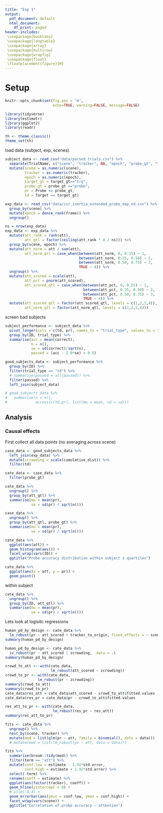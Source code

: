 ```yaml
---
title: "Exp 1"
output:
  pdf_document: default
  html_document:
    df_print: paged
header-includes:
 \usepackage{booktabs}
 \usepackage{longtable}
 \usepackage{array}
 \usepackage{multirow}
 \usepackage{wrapfig}
 \usepackage{float}
 \floatplacement{figure}{H}
---
```


# Setup

```r
knitr::opts_chunk$set(fig.pos = 'H', 
                      echo=TRUE, warning=FALSE, message=FALSE)

```
```r
library(tidyverse)
library(estimatr)
library(ggplot2)
library(readr)

th <- theme_classic()
theme_set(th)
```

load data (subject, exp, scenes)

```r
subject_data <- read_csv("data/parsed_trials.csv") %>%
  separate(TrialName, c("scene", "tracker", NA, "epoch", "probe_gt", "target_gt")) %>%
  mutate(scene = as.numeric(scene),
         tracker = as.numeric(tracker),
         epoch = as.numeric(epoch),
         target_gt = target_gt=="trg",
         probe_gt = probe_gt =="probe",
         pr = Probe == probe_gt,
         td = Target == target_gt)

exp_data <- read_csv("data/isr_inertia_extended_probe_map_nd.csv") %>%
  group_by(scene) %>%
  mutate(epoch = dense_rank(frame)) %>%
  ungroup()

ns = nrow(exp_data)
exp_data <- exp_data %>%
  mutate(att_rank = rank(att),
         att_qtl = factor(ceiling(att_rank * 4 / ns))) %>%
  group_by(scene, epoch) %>%
  mutate(att_norm = att / sum(att),
         att_norm_qtl = case_when(between(att_norm, 0, 0.25) ~ 1,
                                  between(att_norm, 0.25, 0.50) ~ 2,
                                  between(att_norm, 0.50, 0.75) ~ 3,
                                  TRUE ~ 4)) %>%
  ungroup() %>%
  mutate(att_scored = scale(att),
         att_pct = pnorm(att_scored),
         att_scored_qtl = case_when(between(att_pct, 0, 0.25) ~ 1,
                                    between(att_pct, 0.25, 0.50) ~ 2,
                                    between(att_pct, 0.50, 0.75) ~ 3,
                                    TRUE ~ 4)) %>%
  mutate(att_scored_qtl = factor(att_scored_qtl, levels = c(1,2,3,4)),
         att_norm_qtl = factor(att_norm_qtl, levels = c(1,2,3,4)))

```



screen bad subjects


```r

subject_performance <- subject_data %>%
  pivot_longer(cols = c(td, pr), names_to = "trial_type", values_to = "correct") %>%
  group_by(ID, trial_type) %>%
  summarise(acc = mean(correct),
            n = n(),
            se = sd(correct)/sqrt(n),
            passed = (acc - 2.0*se) > 0.5)

good_subjects_data <- subject_performance %>%
  group_by(ID) %>% 
  filter(trial_type == "td") %>%
  # summarise(passed = all(passed)) %>%
  filter(passed) %>%
  left_join(subject_data)

# good_subjects_data %>%
#   summarise(n = n(),
#             across(c(td,pr), list(mu = mean, sd = sd)))
```

## Analysis


<!-- Average subject performance by trial -->
<!-- ```{r} -->
<!-- across_subjects <- good_subjects_data %>% -->
<!--   filter(td) %>% -->
<!--   group_by(scene, tracker, epoch) %>% -->
<!--   summarise(pr = mean(pr), -->
<!--             n = n(), -->
<!--             pr_se = sd(pr) / sqrt(n)) %>% -->
<!-- mutate(pr = abs(pr - 0.5) * 2) -->

<!-- across_subjects %>% -->
<!--   group_by(scene, tracker) %>% -->
<!--   summarise(n = n()) -->

<!-- good_subjects_data %>% -->
<!--   group_by(condition) %>% -->
<!--   summarise(n = 4*n()/ns,  -->
<!--             across(c(pr, td), list(mu = mean, sd = sd))) -->
<!-- ``` -->

<!-- Merge human performance with trial data (trial data = spring, sigma, attention ...) -->

<!-- ```{r} -->
<!-- full_data <- across_subjects %>% -->
<!--   left_join(exp_data, by = c("scene", "tracker", "epoch")) -->
<!-- ``` -->

<!-- ### Exploratory Visualizatio - Across subjects -->

<!-- ```{r} -->
<!-- full_data %>% -->
<!--   ggplot(aes(pr, after_stat(density),fill = att_qtl)) + -->
<!--   geom_histogram(bins = 10) + -->
<!--   xlim(0, 1) + -->
<!--   facet_wrap(vars(att_qtl)) + -->
<!-- ggtitle("Probe accuracy vs Raw Att Qtl") -->
<!-- ``` -->
<!-- ```{r} -->
<!-- full_data %>% -->
<!-- ggplot(aes(pr,after_stat(density), fill = att_norm_qtl)) + -->
<!--   geom_histogram(bins = 10) + -->
<!--   xlim(0, 1) + -->
<!--   facet_wrap(vars(att_norm_qtl)) + -->
<!-- ggtitle("Probe accuracy vs Normed Att Qtl") -->
<!-- ``` -->

<!-- ```{r} -->
<!-- full_data %>% -->
<!-- ggplot(aes(pr, after_stat(density), fill = att_scored_qtl)) + -->
<!--   geom_histogram(binwidth= 0.1) + -->
<!--   xlim(0, 1) + -->
<!--   facet_wrap(vars(att_scored_qtl)) + -->
<!-- ggtitle("Probe accuracy vs Z Att Qtl") -->
<!-- ``` -->

<!-- ```{r} -->
<!-- full_data %>% -->
<!-- ggplot(aes(x = epoch, y = att, color = factor(tracker))) + -->
<!--   geom_point() + -->
<!--   facet_wrap(vars(scene)) + -->
<!-- ggtitle("Probe accuracy vs Att within scene") -->
<!-- ``` -->

<!-- ```{r} -->
<!-- full_data %>% -->
<!-- ggplot(aes(x = epoch, y = pr, color = factor(tracker))) + -->
<!--   geom_point() + -->
<!--   facet_wrap(vars(scene)) + -->
<!-- ggtitle("Probe accuracy vs Att within scene") -->
<!-- ``` -->

<!-- ```{r} -->
<!-- good_subjects_data %>% -->
<!--   left_join(exp_data) %>% -->
<!--   filter(td) %>% -->
<!--   group_by(tracker) %>% -->
<!--   summarise(n = n(), -->
<!--             pr_mu = mean(pr), -->
<!--             pr_se = sd(pr) / sqrt(n)) -->
<!-- ``` -->



<!-- ```{r} -->

<!-- per_subject <- good_subjects_data %>% -->
<!--   separate(ID, c(NA, "ID")) %>% -->
<!--   group_by(ID) %>% -->
<!--   mutate(rt = scale(RT)) %>% -->
<!--   ungroup() %>% -->
<!--   filter(td) %>% -->
<!--   left_join(exp_data, by = c("scene", "tracker", "epoch")) -->
<!--   # group_by(ID,scene,tracker,epoch) %>% -->
<!--   # summarise(pr = mean(pr), -->
<!--   #           att_qrtl = first(att_scored_qtl)) %>% -->
<!--   # ungroup() -->

<!-- per_subject %>% -->
<!--   filter(pr) %>% -->
<!--   ggplot(aes(att_qtl)) +  -->
<!--   geom_bar(aes()) + -->
<!--   facet_wrap(vars(ID)) + -->
<!--   ggtitle("Probe accuracy distribution within subject x quartiles") -->

<!-- ``` -->

<!-- > Also look at eccentricity qtls and crowding -->


<!-- Measure effect of probe design on subject probe detection -->

<!-- ```{r echo = TRUE} -->

<!-- full_data %>% -->
<!--   ungroup() %>% -->
<!--   group_by(att_scored_qtl) %>% -->
<!--   summarise(mu = mean(pr), -->
<!--             se = sd(pr) / sqrt(n()))  -->


<!-- ``` -->
<!-- ```{r} -->

<!-- ``` -->

<!-- ```{r} -->

<!-- fits <- good_subjects_data %>% -->
<!--   filter(td) %>% -->
<!--   left_join(exp_data) %>% -->
<!--   ungroup() %>% -->
<!--   nest_by(scene) %>% -->
<!--   mutate(mod = list(lm_robust(pr ~ att, -->
<!--                       data = data))) -->

<!-- fits %>% -->
<!--   summarise(broom::tidy(mod)) %>% -->
<!--   filter(term == "att") %>% -->
<!--   # select(-term) %>% -->
<!--   # rename(coeff = estimate) %>% -->
<!--   ggplot(aes(estimate, term)) + -->
<!--   geom_vline(xintercept = 0) + -->
<!--   geom_errorbar(aes(xmin = conf.low, xmax = conf.high)) + -->
<!--   facet_wrap(vars(scene)) + -->
<!--   ggtitle("Correlation of probe accuracy ~ attention") -->
<!-- ``` -->


<!-- ```{r} -->

<!-- fits <- full_data %>% -->
<!--   ungroup() %>% -->
<!--   nest_by(scene, tracker) %>% -->
<!--   mutate(mod = list(lm_robust(pr ~ att_norm, -->
<!--                       data = data))) -->

<!-- fits %>% -->
<!--   summarise(broom::tidy(mod)) %>% -->
<!--   filter(term == "att_norm") %>% -->
<!--   select(-term) %>% -->
<!--   rename(coeff = estimate) %>% -->
<!--   ggplot(aes(factor(tracker), coeff)) + -->
<!--   geom_hline(yintercept = 0) + -->
<!--   # ylim(-4,4) + -->
<!--   geom_errorbar(aes(ymin = conf.low, ymax = conf.high)) + -->
<!--   facet_wrap(vars(scene)) + -->
<!--   ggtitle("Correlation of probe accuracy ~ attention") -->
<!-- ``` -->

### Causal effects

First collect all data points (no averaging across scene)

```r

case_data <- good_subjects_data %>%
  left_join(exp_data) %>%
  mutate(zcrowding = scale(cumulative_dist)) %>%
  filter(td)

cate_data <- case_data %>%
  filter(probe_gt)

```



```r
cate_data %>%
  ungroup() %>%
  group_by(att_qtl) %>%
  summarise(mu = mean(pr),
            se = sd(pr) / sqrt(n())) 

case_data %>%
  ungroup() %>%
  group_by(att_qtl, probe_gt) %>%
  summarise(mu = mean(pr),
            se = sd(pr) / sqrt(n()))

cate_data %>%
  ggplot(aes(att)) + 
  geom_histogram(aes()) +
  facet_wrap(vars(ID)) +
  ggtitle("Probe accuracy distribution within subject x quartiles")

cate_data %>%
  ggplot(aes(x = att, y = pr)) +
  geom_point() 
```


within subject

```r
cate_data %>%
  ungroup() %>%
  group_by(ID, att_qtl) %>%
  summarise(mu = mean(pr),
            se = sd(pr) / sqrt(n())) 

```


Lets look at logisitc regressions 

```r
human_pd_by_design <- cate_data %>%
  lm_robust(pr ~ att_scored + tracker_to_origin, fixed_effects = ~ scene, data = .)
summary(human_pd_by_design)
```

```r
human_pd_by_design <- cate_data %>%
  iv_robust(pr ~ att_scored | zcrowding,  data = .)
summary(human_pd_by_design)

```

```r

crowd_to_att <- with(cate_data,
                     lm_robust(att_scored ~ zcrowding))
crowd_to_pr <- with(cate_data,
               lm_robust(pr ~ zcrowding))
summary(crowd_to_att)
summary(crowd_to_pr)
cate_data$res_att = cate_data$att_scored - crowd_to_att$fitted.values
cate_data$res_pr = cate_data$pr - crowd_to_att$fitted.values

res_att_to_pr <- with(cate_data,
                      lm_robust(res_pr ~ res_att))
summary(res_att_to_pr)
```

```r
fits <- cate_data %>%
  ungroup() %>%
  nest_by(scene, tracker) %>%
  mutate(mod = list(glm(pr ~ att, family = binomial(), data = data)))
  # mutate(mod = list(lm_robust(pr ~ att, data = data)))

fits %>%
  summarise(broom::tidy(mod)) %>%
  filter(term == "att") %>%
  mutate(conf.low = estimate - 1.92*std.error, 
         conf.high = estimate + 1.92*std.error) %>%
  select(-term) %>%
  rename(coeff = estimate) %>%
  ggplot(aes(factor(tracker), coeff)) +
  geom_hline(yintercept = 0) +
  # ylim(-4,4) +
  geom_errorbar(aes(ymin = conf.low, ymax = conf.high)) +
  facet_wrap(vars(scene)) +
  ggtitle("Correlation of probe accuracy ~ attention")
```